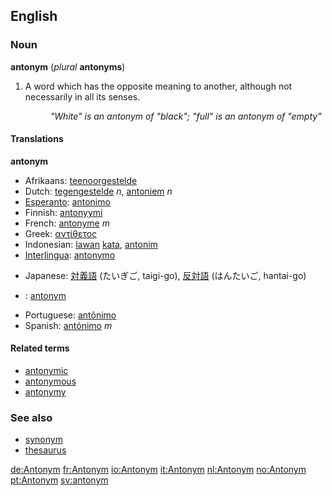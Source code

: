 ==English==

{{Wikipedia}}

===Noun===
'''antonym''' (''plural'' '''antonyms''')

#A word which has the opposite meaning to another, although not necessarily in all its senses.
#:''"White" is an antonym of "black"; "full" is an antonym of "empty"''

====Translations====
<!--DefA-->'''antonym'''
{{top}}
<!--languages from A to I go here-->
*Afrikaans: [[teenoorgestelde]]
*Dutch: [[tegengestelde]] ''n'', [[antoniem]] ''n''
*[[Esperanto]]: [[antonimo]]
*Finnish: [[antonyymi]]
*French: [[antonyme]] ''m''
*Greek: [[αντίθετος]]
*Indonesian: [[lawan]] [[kata]], [[antonim]]
*[[Interlingua]]: [[antonymo]]
{{mid}}
<!--languages from J to Z go here-->
*Japanese: [[対義語]] (たいぎご, taigi-go), [[反対語]] (はんたいご, hantai-go)
*{{no}}: [[:no:antonym|antonym]]
*Portuguese: [[antônimo]]
*Spanish: [[antónimo]] ''m''
{{bottom}}

====Related terms====
*[[antonymic]]
*[[antonymous]]
*[[antonymy]]

=== See also ===
*[[synonym]]
*[[thesaurus]]

[[de:Antonym]]
[[fr:Antonym]]
[[io:Antonym]]
[[it:Antonym]]
[[nl:Antonym]]
[[no:Antonym]]
[[pt:Antonym]]
[[sv:antonym]]